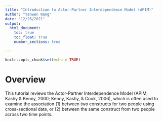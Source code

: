 ```yaml
---
title: "Introduction to Actor-Partner Interdependence Model (APIM)"
author: "Yanwen Wang"
date: "12/26/2021"
output: 
  html_document:
    toc: true
    toc_float: true
    number_sections: true

---
```


```r
knitr::opts_chunk$set(echo = TRUE)
```

# Overview

This tutorial reviews the Actor-Partner Interdependence Model (APIM; Kashy & Kenny, 2000; Kenny, Kashy, & Cook, 2006), which is often used to examine the association (1) between two constructs for two people using cross-sectional data, or (2) between the same construct from two people across two time points.

